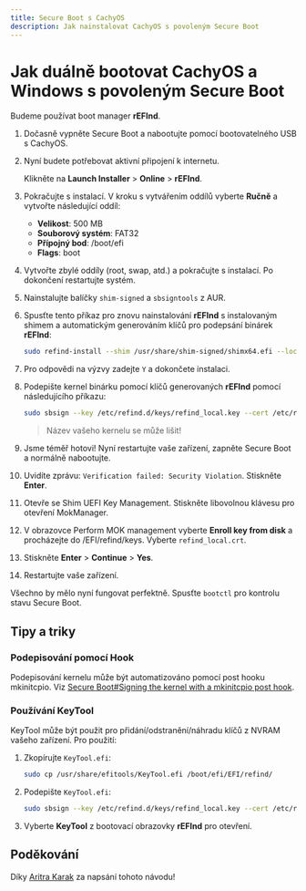 ```yaml
---
title: Secure Boot s CachyOS
description: Jak nainstalovat CachyOS s povoleným Secure Boot
---
```



# Jak duálně bootovat CachyOS a Windows s povoleným Secure Boot

Budeme používat boot manager **rEFInd**.

<Steps>

1. Dočasně vypněte Secure Boot a nabootujte pomocí bootovatelného USB s CachyOS.

2. Nyní budete potřebovat aktivní připojení k internetu.

    Klikněte na **Launch Installer** > **Online** > **rEFInd**.

3. Pokračujte s instalací. V kroku s vytvářením oddílů vyberte **Ručně** a vytvořte následující oddíl:

    - **Velikost**: 500 MB
    - **Souborový systém**: FAT32
    - **Přípojný bod**: /boot/efi
    - **Flags**: boot

4. Vytvořte zbylé oddíly (root, swap, atd.) a pokračujte s instalací. Po dokončení restartujte systém.

5. Nainstalujte balíčky `shim-signed` a `sbsigntools` z AUR.

6. Spusťte tento příkaz pro znovu nainstalování **rEFInd** s instalovaným shimem a automatickým generováním klíčů pro podepsání binárek **rEFInd**:

    ```bash
    sudo refind-install --shim /usr/share/shim-signed/shimx64.efi --localkeys
    ```

7. Pro odpovědi na výzvy zadejte `Y` a dokončete instalaci.

8. Podepište kernel binárku pomocí klíčů generovaných **rEFInd** pomocí následujícího příkazu:

    ```bash
    sudo sbsign --key /etc/refind.d/keys/refind_local.key --cert /etc/refind.d/keys/refind_local.crt --output /boot/vmlinuz-linux-cachyos /boot/vmlinuz-linux-cachyos
    ```
    > Název vašeho kernelu se může lišit!

9. Jsme téměř hotovi! Nyní restartujte vaše zařízení, zapněte Secure Boot a normálně nabootujte.

10. Uvidíte zprávu: `Verification failed: Security Violation`. Stiskněte **Enter**.

11. Otevře se Shim UEFI Key Management. Stiskněte libovolnou klávesu pro otevření MokManager.

12. V obrazovce Perform MOK management vyberte **Enroll key from disk** a procházejte do /EFI/refind/keys. Vyberte `refind_local.crt`.

13. Stiskněte **Enter** > **Continue** > **Yes**.

14. Restartujte vaše zařízení.

</Steps>

Všechno by mělo nyní fungovat perfektně. Spusťte `bootctl` pro kontrolu stavu Secure Boot.



## Tipy a triky

### Podepisování pomocí Hook

Podepisování kernelu může být automatizováno pomocí post hooku mkinitcpio. Viz [Secure Boot#Signing the kernel with a mkinitcpio post hook](https://wiki.archlinux.org/title/Secure_Boot#Signing_the_kernel_with_a_mkinitcpio_post_hook).

### Používání KeyTool

KeyTool může být použit pro přidání/odstranění/náhradu klíčů z NVRAM vašeho zařízení. Pro použití:

<Steps>

1. Zkopírujte `KeyTool.efi`:

    ```bash
    sudo cp /usr/share/efitools/KeyTool.efi /boot/efi/EFI/refind/
    ```

2. Podepište `KeyTool.efi`:

    ```bash
    sudo sbsign --key /etc/refind.d/keys/refind_local.key --cert /etc/refind.d/keys/refind_local.crt --output /boot/efi/EFI/refind/KeyTool.efi /boot/efi/EFI/refind/KeyTool.efi
    ```

3. Vyberte **KeyTool** z bootovací obrazovky **rEFInd** pro otevření.

</Steps>

## Poděkování

Díky [Aritra Karak](https://github.com/tr1ckydev) za napsání tohoto návodu!
